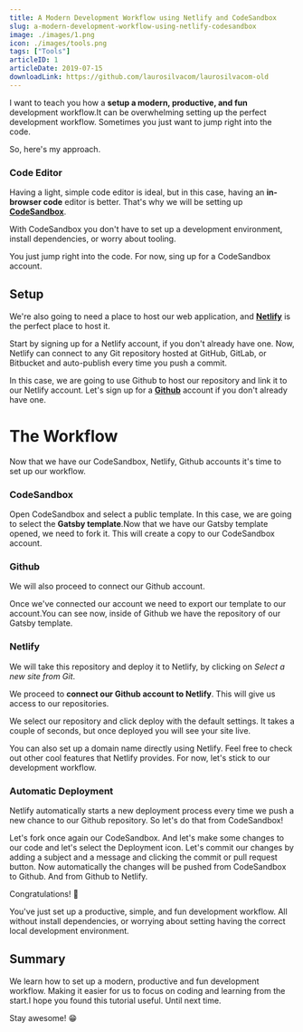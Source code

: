 ```yaml
---
title: A Modern Development Workflow using Netlify and CodeSandbox
slug: a-modern-development-workflow-using-netlify-codesandbox
image: ./images/1.png
icon: ./images/tools.png
tags: ["Tools"]
articleID: 1
articleDate: 2019-07-15
downloadLink: https://github.com/laurosilvacom/laurosilvacom-old
---
```


I want to teach you how a **setup a modern, productive, and fun** development workflow.It can be overwhelming setting up the perfect development workflow. Sometimes you just want to jump right into the code.

So, here's my approach.

### Code Editor

Having a light, simple code editor is ideal, but in this case, having an **in-browser code** editor is better. That's why we will be setting up **[CodeSandbox](https://codesandbox.io)**.

With CodeSandbox you don't have to set up a development environment, install dependencies, or worry about tooling.

You just jump right into the code. For now, sing up for a CodeSandbox account.

## Setup

We're also going to need a place to host our web application, and **[Netlify](https://netlify.com)** is the perfect place to host it.

Start by signing up for a Netlify account, if you don't already have one. Now, Netlify can connect to any Git repository hosted at GitHub, GitLab, or Bitbucket and auto-publish every time you push a commit.

In this case, we are going to use Github to host our repository and link it to our Netlify account. Let's sign up for a **[Github](https://github.com)** account if you don't already have one.

# The Workflow

Now that we have our CodeSandbox, Netlify, Github accounts it's time to set up our workflow.

### CodeSandbox

Open CodeSandbox and select a public template. In this case, we are going to select the **Gatsby template**.Now that we have our Gatsby template opened, we need to fork it. This will create a copy to our CodeSandbox account.

### Github

We will also proceed to connect our Github account.

Once we've connected our account we need to export our template to our account.You can see now, inside of Github we have the repository of our Gatsby template.

### Netlify

We will take this repository and deploy it to Netlify, by clicking on _Select a new site from Git_.

We proceed to **connect our Github account to Netlify**. This will give us access to our repositories.

We select our repository and click deploy with the default settings. It takes a couple of seconds, but once deployed you will see your site live.

You can also set up a domain name directly using Netlify. Feel free to check out other cool features that Netlify provides. For now, let's stick to our development workflow.

### Automatic Deployment

Netlify automatically starts a new deployment process every time we push a new chance to our Github repository. So let's do that from CodeSandbox!

Let's fork once again our CodeSandbox. And let's make some changes to our code and let's select the Deployment icon. Let's commit our changes by adding a subject and a message and clicking the commit or pull request button. Now automatically the changes will be pushed from CodeSandbox to Github. And from Github to Netlify.

Congratulations! 🎉

You've just set up a productive, simple, and fun development workflow. All without install dependencies, or worrying about setting having the correct local development environment.

## Summary

We learn how to set up a modern, productive and fun development workflow. Making it easier for us to focus on coding and learning from the start.I hope you found this tutorial useful. Until next time.

Stay awesome! 😁
